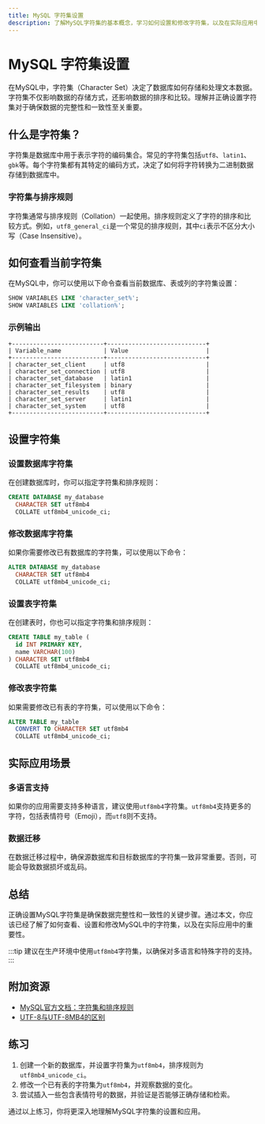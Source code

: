 ```yaml
---
title: MySQL 字符集设置
description: 了解MySQL字符集的基本概念，学习如何设置和修改字符集，以及在实际应用中的使用场景。
---
```


# MySQL 字符集设置

在MySQL中，字符集（Character Set）决定了数据库如何存储和处理文本数据。字符集不仅影响数据的存储方式，还影响数据的排序和比较。理解并正确设置字符集对于确保数据的完整性和一致性至关重要。

## 什么是字符集？

字符集是数据库中用于表示字符的编码集合。常见的字符集包括`utf8`、`latin1`、`gbk`等。每个字符集都有其特定的编码方式，决定了如何将字符转换为二进制数据存储到数据库中。

### 字符集与排序规则

字符集通常与排序规则（Collation）一起使用。排序规则定义了字符的排序和比较方式。例如，`utf8_general_ci`是一个常见的排序规则，其中`ci`表示不区分大小写（Case Insensitive）。

## 如何查看当前字符集

在MySQL中，你可以使用以下命令查看当前数据库、表或列的字符集设置：

```sql
SHOW VARIABLES LIKE 'character_set%';
SHOW VARIABLES LIKE 'collation%';
```

### 示例输出

```plaintext
+--------------------------+----------------------------+
| Variable_name            | Value                      |
+--------------------------+----------------------------+
| character_set_client     | utf8                       |
| character_set_connection | utf8                       |
| character_set_database   | latin1                     |
| character_set_filesystem | binary                     |
| character_set_results    | utf8                       |
| character_set_server     | latin1                     |
| character_set_system     | utf8                       |
+--------------------------+----------------------------+
```

## 设置字符集

### 设置数据库字符集

在创建数据库时，你可以指定字符集和排序规则：

```sql
CREATE DATABASE my_database
  CHARACTER SET utf8mb4
  COLLATE utf8mb4_unicode_ci;
```

### 修改数据库字符集

如果你需要修改已有数据库的字符集，可以使用以下命令：

```sql
ALTER DATABASE my_database
  CHARACTER SET utf8mb4
  COLLATE utf8mb4_unicode_ci;
```

### 设置表字符集

在创建表时，你也可以指定字符集和排序规则：

```sql
CREATE TABLE my_table (
  id INT PRIMARY KEY,
  name VARCHAR(100)
) CHARACTER SET utf8mb4
  COLLATE utf8mb4_unicode_ci;
```

### 修改表字符集

如果需要修改已有表的字符集，可以使用以下命令：

```sql
ALTER TABLE my_table
  CONVERT TO CHARACTER SET utf8mb4
  COLLATE utf8mb4_unicode_ci;
```

## 实际应用场景

### 多语言支持

如果你的应用需要支持多种语言，建议使用`utf8mb4`字符集。`utf8mb4`支持更多的字符，包括表情符号（Emoji），而`utf8`则不支持。

### 数据迁移

在数据迁移过程中，确保源数据库和目标数据库的字符集一致非常重要。否则，可能会导致数据损坏或乱码。

## 总结

正确设置MySQL字符集是确保数据完整性和一致性的关键步骤。通过本文，你应该已经了解了如何查看、设置和修改MySQL中的字符集，以及在实际应用中的重要性。

:::tip
建议在生产环境中使用`utf8mb4`字符集，以确保对多语言和特殊字符的支持。
:::

## 附加资源

- [MySQL官方文档：字符集和排序规则](https://dev.mysql.com/doc/refman/8.0/en/charset.html)
- [UTF-8与UTF-8MB4的区别](https://dev.mysql.com/doc/refman/8.0/en/charset-unicode-utf8mb4.html)

## 练习

1. 创建一个新的数据库，并设置字符集为`utf8mb4`，排序规则为`utf8mb4_unicode_ci`。
2. 修改一个已有表的字符集为`utf8mb4`，并观察数据的变化。
3. 尝试插入一些包含表情符号的数据，并验证是否能够正确存储和检索。

通过以上练习，你将更深入地理解MySQL字符集的设置和应用。